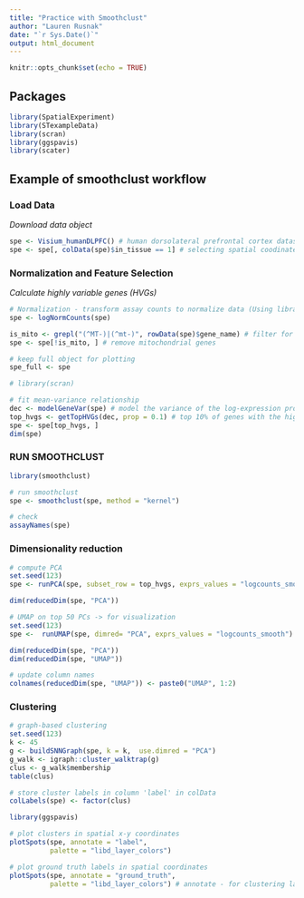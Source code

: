 ```yaml
---
title: "Practice with Smoothclust"
author: "Lauren Rusnak"
date: "`r Sys.Date()`"
output: html_document
---
```


```r
knitr::opts_chunk$set(echo = TRUE)
```

## Packages

```r
library(SpatialExperiment)
library(STexampleData)
library(scran)
library(ggspavis)
library(scater)
```

## Example of smoothclust workflow

### Load Data

*Download data object*
```r
spe <- Visium_humanDLPFC() # human dorsolateral prefrontal cortex dataset
spe <- spe[, colData(spe)$in_tissue == 1] # selecting spatial coodinates that are in the tissue
```

### Normalization and Feature Selection

*Calculate highly variable genes (HVGs)*
```r
# Normalization - transform assay counts to normalize data (Using library size factors)
spe <- logNormCounts(spe) 

is_mito <- grepl("(^MT-)|(^mt-)", rowData(spe)$gene_name) # filter for mitochondrial genes (*Note grepl has 'L' at end not '1')
spe <- spe[!is_mito, ] # remove mitochondrial genes

# keep full object for plotting
spe_full <- spe
```


```r
# library(scran)

# fit mean-variance relationship
dec <- modelGeneVar(spe) # model the variance of the log-expression profiles for each gene
top_hvgs <- getTopHVGs(dec, prop = 0.1) # top 10% of genes with the highest variance of log-expression are chosen
spe <- spe[top_hvgs, ]
dim(spe)
```


### **RUN SMOOTHCLUST**

```r
library(smoothclust)
```

```r
# run smoothclust
spe <- smoothclust(spe, method = "kernel")
```

```r
# check
assayNames(spe)
```


### Dimensionality reduction

```r
# compute PCA
set.seed(123)
spe <- runPCA(spe, subset_row = top_hvgs, exprs_values = "logcounts_smooth")

dim(reducedDim(spe, "PCA"))
```

```r
# UMAP on top 50 PCs -> for visualization
set.seed(123)
spe <-  runUMAP(spe, dimred= "PCA", exprs_values = "logcounts_smooth")

dim(reducedDim(spe, "PCA"))
dim(reducedDim(spe, "UMAP"))
```

```r
# update column names
colnames(reducedDim(spe, "UMAP")) <- paste0("UMAP", 1:2)
```




### Clustering

```r
# graph-based clustering
set.seed(123)
k <- 45
g <- buildSNNGraph(spe, k = k,  use.dimred = "PCA")
g_walk <- igraph::cluster_walktrap(g)
clus <- g_walk$membership
table(clus)
```

```r
# store cluster labels in column 'label' in colData
colLabels(spe) <- factor(clus)
```


```r
library(ggspavis)
```

```r
# plot clusters in spatial x-y coordinates
plotSpots(spe, annotate = "label", 
          palette = "libd_layer_colors")
```

```r
# plot ground truth labels in spatial coordinates
plotSpots(spe, annotate = "ground_truth", 
          palette = "libd_layer_colors") # annotate - for clustering labels, use smoothclust labels later
```





